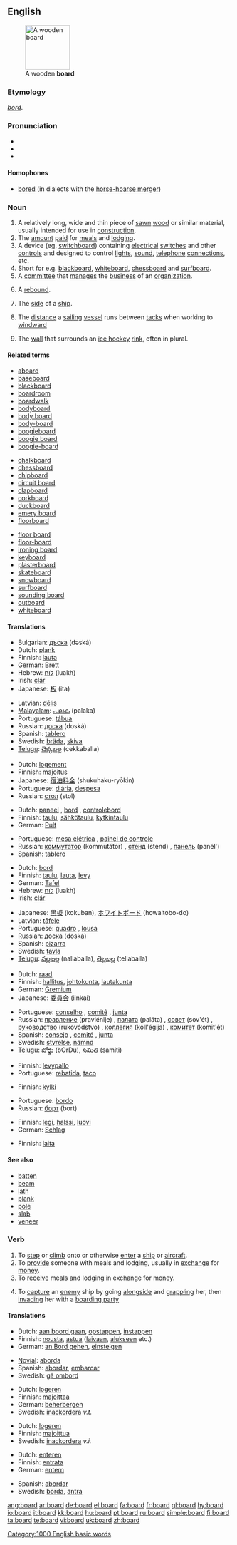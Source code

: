{{wikipedia}}
==English==

{{rank|opposite|vast|isn't|974|board|associated|worse|safe}}
[[Image:board.agr.jpg|thumb|100px|A wooden '''board''']]

===Etymology===
{{OE.}} ''[[bord]]''.

===Pronunciation===
* {{audio|en-us-board.ogg|Audio US}}
* {{IPA|/bɔː(r)d/}}
* {{rhymes|ɔː(r)d}}

====Homophones====
* [[bored]] (in dialects with the [[w:English-language vowel changes before historic r#Horse-hoarse merger|horse-hoarse merger]])

===Noun===
{{en-noun}}

# A relatively long, wide and thin piece of [[saw|sawn]] [[wood]] or similar material, usually intended for use in [[construction]].
# The [[amount]] [[paid]] for [[meal]]s and [[lodging]].
# A device (eg, [[switchboard]]) containing [[electrical]] [[switch]]es and other [[control]]s and designed to control [[light]]s, [[sound]], [[telephone]] [[connection]]s, etc.
# Short for e.g. [[blackboard]], [[whiteboard]], [[chessboard]] and [[surfboard]].
# A [[committee]] that [[manage]]s the [[business]] of an [[organization]].
# {{context|basketball|colloquial}} A [[rebound]].
# {{nautical}} The [[side]] of a [[ship]].
# {{nautical}} The [[distance]] a [[sailing]] [[vessel]] runs between [[tack]]s when working to [[windward]]
# {{context|ice hockey}} The [[wall]] that surrounds an [[ice hockey]] [[rink]], often in plural.

====Related terms====
{{top3}}
*[[aboard]]
*[[baseboard]]
*[[blackboard]]
*[[boardroom]]
*[[boardwalk]]
*[[bodyboard]]
*[[body board]]
*[[body-board]]
*[[boogieboard]]
*[[boogie board]]
*[[boogie-board]]
{{mid3}}
*[[chalkboard]]
*[[chessboard]]
*[[chipboard]]
*[[circuit board]]
*[[clapboard]]
*[[corkboard]]
*[[duckboard]]
*[[emery board]]
*[[floorboard]]
{{mid3}}
*[[floor board]]
*[[floor-board]]
*[[ironing board]]
*[[keyboard]]
*[[plasterboard]]
*[[skateboard]]
*[[snowboard]]
*[[surfboard]]
*[[sounding board]]
*[[outboard]]
*[[whiteboard]]
{{bottom}}

====Translations====
{{trans-top|piece of wood}}
*Bulgarian: [[дъска]] (dəská) {{f}}
*Dutch: [[plank]] {{f}}
*Finnish: [[lauta]]
*German: [[Brett]] {{n}}
*Hebrew: [[לוח]] (luakh) {{m}}
*Irish: [[clár]]
*Japanese: [[板]] (ita)
{{trans-mid}}
*Latvian: [[dēlis]] {{m}}
*[[Malayalam]]: [[പലക]] (palaka)
*Portuguese: [[tábua]]
*Russian: [[доска]] (doská) {{f}}
*Spanish: [[tablero]] {{m}}
*Swedish: [[bräda]], [[skiva]]
*[[Telugu]]: [[చెక్కబల్ల]] (cekkaballa)
{{trans-bottom}}

{{trans-top|amount paid for meals and lodging}}
*Dutch: [[logement]] {{n}}
*Finnish: [[majoitus]]
*Japanese: [[宿泊料金]] (shukuhaku-ryōkin)
*Portuguese: [[diária]], [[despesa]]
*Russian: [[стол]] (stol) {{m}}
{{trans-bottom}}

{{trans-top|device containing electrical switches}}
*Dutch: [[paneel]] {{n}}, [[bord]] {{n}}, [[controlebord]] {{n}}
*Finnish: [[taulu]], [[sähkötaulu]], [[kytkintaulu]]
*German: [[Pult]] {{n}}
{{trans-mid}}
*Portuguese: [[mesa elétrica]] {{f}}, [[painel de controle]] {{m}}
*Russian: [[коммутатор]] (kommutátor) {{m}}, [[стенд]] (stend) {{m}}, [[панель]] (panél') {{f}}
*Spanish: [[tablero]] {{m}}
{{trans-bottom}}

{{trans-top|blackboard, whiteboard etc}}
*Dutch: [[bord]] {{n}}
*Finnish: [[taulu]], [[lauta]], [[levy]]
*German: [[Tafel]] {{f}}
*Hebrew: [[לוח]] (luakh) {{m}}
*Irish: [[clár]]
{{trans-mid}}
*Japanese: [[黒板]] (kokuban), [[ホワイトボード]] (howaitobo-do)
*Latvian: [[tāfele]] {{f}}
*Portuguese: [[quadro]] {{m}}, [[lousa]] {{f}}
*Russian: [[доска]] (doská) {{f}}
*Spanish: [[pizarra]] {{f}}
*Swedish: [[tavla]]
*[[Telugu]]: [[నల్లబల్ల]] (nallaballa), [[తెల్లబల్ల]] (tellaballa)
{{trans-bottom}}

{{trans-top|committee}}
*Dutch: [[raad]] {{m}}
*Finnish: [[hallitus]], [[johtokunta]], [[lautakunta]]
*German: [[Gremium]] {{n}}
*Japanese: [[委員会]] (iinkai)
{{trans-mid}}
*Portuguese: [[conselho]] {{m}}, [[comitê]] {{m}}, [[junta]] {{f}}
*Russian: [[правление]] (pravlénije) {{n}}, [[палата]] (paláta) {{f}}, [[совет]] (sov'ét) {{m}}, [[руководство]] (rukovódstvo) {{n}}, [[коллегия]] (koll'égija) {{f}}, [[комитет]] (komit'ét) {{m}}
*Spanish: [[consejo]] {{m}}, [[comité]] {{m}}, [[junta]] {{f}}
*Swedish: [[styrelse]], [[nämnd]]
*[[Telugu]]: [[బోర్డు]] (bOrDu), [[సమితి]] (samiti)
{{trans-bottom}}

{{trans-top|basketball: a rebound}}
*Finnish: [[levypallo]]
*Portuguese: [[rebatida]], [[taco]]
{{trans-bottom}}

{{trans-top|side of a ship}}
*Finnish: [[kylki]]
{{trans-mid}}
*Portuguese: [[bordo]]
*Russian: [[борт]] (bort) {{m}}
{{trans-bottom}}

{{trans-top|nautical: a distance}}
*Finnish: [[legi]], [[halssi]], [[luovi]]
*German: [[Schlag]] {{m}}
{{trans-bottom}}

{{trans-top|wall surrounding ice hockey rink}}
*Finnish: [[laita]]
{{trans-bottom}}

====See also====
*[[batten]]
*[[beam]]
*[[lath]]
*[[plank]]
*[[pole]]
*[[slab]]
*[[veneer]]

===Verb===
{{en-verb}}

# To [[step]] or [[climb]] onto or otherwise [[enter]] a [[ship]] or [[aircraft]].
# To [[provide]] someone with meals and lodging, usually in [[exchange]] for [[money]].
# To [[receive]] meals and lodging in exchange for money.
# {{nautical}} To [[capture]] an [[enemy]] ship by going [[alongside]] and [[grappling]] her, then [[invading]] her with a [[boarding party]]

====Translations====
{{trans-top|to step or climb}}
*Dutch: [[aan boord gaan]], [[opstappen]], [[instappen]]
*Finnish: [[nousta]], [[astua]] ([[laiva]]an, [[alus|alukseen]] etc.)
*German: [[an Bord gehen]], [[einsteigen]]
{{trans-mid}}
*[[Novial]]: [[aborda]]
*Spanish: [[abordar]], [[embarcar]]
*Swedish: [[gå ombord]]
{{trans-bottom}}

{{trans-top|to provide someone with meals and lodging}}
*Dutch: [[logeren]]
*Finnish: [[majoittaa]]
*German: [[beherbergen]]
*Swedish: [[inackordera]] ''v.t.''
{{trans-bottom}}

{{trans-top|to receive meals and lodging in exchange for money}}
*Dutch: [[logeren]]
*Finnish: [[majoittua]]
*Swedish: [[inackordera]] ''v.i.''
{{trans-bottom}}

{{trans-top|nautical: to capture an enemy ship}}
*Dutch: [[enteren]]
*Finnish: [[entrata]]
*German: [[entern]]
{{trans-mid}}
*Spanish: [[abordar]]
*Swedish: [[borda]], [[äntra]]
{{trans-bottom}}

[[Category:1000 English basic words]]

[[ang:board]]
[[ar:board]]
[[de:board]]
[[el:board]]
[[fa:board]]
[[fr:board]]
[[gl:board]]
[[hy:board]]
[[io:board]]
[[it:board]]
[[kk:board]]
[[hu:board]]
[[pt:board]]
[[ru:board]]
[[simple:board]]
[[fi:board]]
[[ta:board]]
[[te:board]]
[[vi:board]]
[[uk:board]]
[[zh:board]]